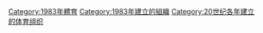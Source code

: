 {{Cat topic in year| topic=建立的體育組織| year=1983}}

[[Category:1983年體育|Category:1983年體育]]
[[Category:1983年建立的組織|Category:1983年建立的組織]]
[[Category:20世纪各年建立的体育组织|Category:20世纪各年建立的体育组织]]